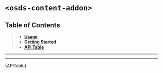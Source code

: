 
<Meta title="UI Components/Content Addon [layout]/Web Component" />

# `<osds-content-addon>`

## Table of Contents
> - **[Usage](#usage)**
> - **[Getting Started](#getting-started)**
> - **[API Table](#api-table)**

<hr/>
<Usage />
<hr/>
<div id="api-table"><Description>{APITable}</Description></div>
